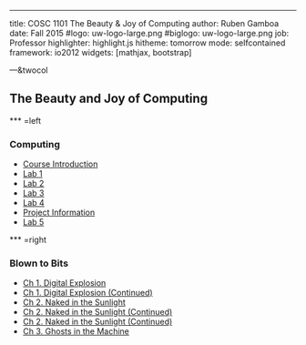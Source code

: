---

title:        COSC 1101 The Beauty & Joy of Computing
author:       Ruben Gamboa
date:         Fall 2015
#logo:         uw-logo-large.png
#biglogo:      uw-logo-large.png
job:          Professor
highlighter:  highlight.js
hitheme:      tomorrow
mode:         selfcontained
framework:    io2012
widgets:      [mathjax, bootstrap]

---&twocol

<style>
.title-slide {
     background-color: #EDE0CF; /* CBE7A5; #EDE0CF; ; #CA9F9D*/
     background-image: url(assets/img/uw-logo-large.png);
     background-repeat: no-repeat;
     background-position: center top;
   }
</style>

## The Beauty and Joy of Computing


*** =left

### Computing

* [Course Introduction](01-introduction.html)
* [Lab 1](03-lab-01.html)
* [Lab 2](05-lab-02.html)
* [Lab 3](07-lab-03.html)
* [Lab 4](10-lab-04.html)
* [Project Information](11-project-01.html)
* [Lab 5](13-lab-05.html)

*** =right

### Blown to Bits

* [Ch 1. Digital Explosion](02-bitsbook-01.html)
* [Ch 1. Digital Explosion (Continued)](04-grit.html)
* [Ch 2. Naked in the Sunlight](06-bitsbook-02.html)
* [Ch 2. Naked in the Sunlight (Continued)](08-bitsbook-02.html)
* [Ch 2. Naked in the Sunlight (Continued)](09-bitsbook-02.html)
* [Ch 3. Ghosts in the Machine](12-bitsbook-03.html)



